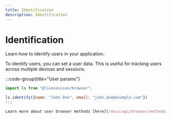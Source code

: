 ```yaml
---
title: Identification
description: Identification
---
```


# Identification
<Subtitle>
    Learn how to identify users in your application.
</Subtitle>

To identify users, you can set a user data.
This is useful for tracking users across multiple devices and sessions.


:::code-group{title="User params"}
```js sdk
import ls from "@livesession/browser";

ls.identify({name: "John Doe", email: "john.doe@example.com"})
:::

Learn more about user browser methods [here](/docs/api/browser/methods).